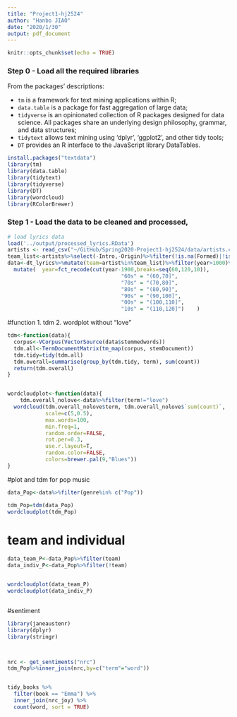```yaml
---
title: "Project1-hj2524"
author: "Hanbo JIAO"
date: "2020/1/30"
output: pdf_document
---
```


```r
knitr::opts_chunk$set(echo = TRUE)
```




### Step 0 - Load all the required libraries

From the packages' descriptions:

+ `tm` is a framework for text mining applications within R;
+ `data.table` is a package for fast aggregation of large data;
+ `tidyverse` is an opinionated collection of R packages designed for data science. All packages share an underlying design philosophy, grammar, and data structures;
+ `tidytext` allows text mining using 'dplyr', 'ggplot2', and other tidy tools;
+ `DT` provides an R interface to the JavaScript library DataTables.

```r
install.packages("textdata")
library(tm)
library(data.table)
library(tidytext)
library(tidyverse)
library(DT)
library(wordcloud)
library(RColorBrewer)

```

### Step 1 - Load the data to be cleaned and processed,

```r
# load lyrics data
load('../output/processed_lyrics.RData')
artists <- read_csv("~/GitHub/Spring2020-Project1-hj2524/data/artists.csv")
team_list<-artists%>%select(-Intro,-Origin)%>%filter(!is.na(Formed)|!is.na(Members))%>%filter(is.na(Formed)|!Formed==199)%>%pull(Artist)
data<-dt_lyrics%>%mutate(team=artist%in%team_list)%>%filter(year>1000)%>%
  mutate(  year=fct_recode(cut(year-1900,breaks=seq(60,120,10)), 
                                    "60s" = "(60,70]",
                                    "70s" = "(70,80]",
                                    "80s" = "(80,90]",
                                    "90s" = "(90,100]",
                                    "00s" = "(100,110]",
                                    "10s" = "(110,120]")    )
```



#function    1. tdm  2. wordplot without "love"
```r
tdm<-function(data){
  corpus<-VCorpus(VectorSource(data$stemmedwords))
  tdm.all<-TermDocumentMatrix(tm_map(corpus, stemDocument))
  tdm.tidy=tidy(tdm.all)
  tdm.overall=summarise(group_by(tdm.tidy, term), sum(count))
  return(tdm.overall)
}


wordcloudplot<-function(data){
    tdm.overall_nolove<-data%>%filter(term!="love")
  wordcloud(tdm.overall_nolove$term, tdm.overall_nolove$`sum(count)`,
            scale=c(5,0.5),
            max.words=100,
            min.freq=1,
            random.order=FALSE,
            rot.per=0.3,
            use.r.layout=T,
            random.color=FALSE,
            colors=brewer.pal(9,"Blues"))
}

```




#plot and tdm  for pop music

```r
data_Pop<-data%>%filter(genre%in% c("Pop"))

tdm_Pop=tdm(data_Pop)
wordcloudplot(tdm_Pop)

```

# team and individual
```r

data_team_P<-data_Pop%>%filter(team)
data_indiv_P<-data_Pop%>%filter(!team)


wordcloudplot(data_team_P)
wordcloudplot(data_indiv_P)



```





#sentiment



```r
library(janeaustenr)
library(dplyr)
library(stringr)



nrc <- get_sentiments("nrc") 
tdm_Pop%>%inner_join(nrc,by=c("term"="word"))
```




```r


```









```r



tidy_books %>%
  filter(book == "Emma") %>%
  inner_join(nrc_joy) %>%
  count(word, sort = TRUE)















```

